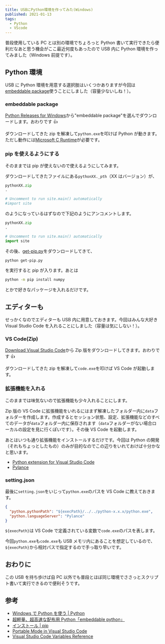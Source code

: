 ```yaml
---
title: USBにPython環境を作ってみた(Windows)
published: 2021-01-13
tags:
  - Python
  - VScode
---
```


普段使用している PC とは別の環境でちょろっと Python 書いて実行できたら便利だなあと思う機会がここ最近何度もあったので USB 内に Python 環境を作ってみました（Windows 前提です）。

## Python 環境

USB に Python 環境を用意する選択肢はいくつかありますが今回は[embeddable package](https://docs.python.org/ja/3/using/windows.html#the-embeddable-package)使うことにしました（容量少ないしね！）。

### embeddable package

[Python Releases for Windows](https://www.python.org/downloads/windows/)から"embeddable package"を選んでダウンロードします。おわりです 👍

ダウンロードしてきた zip を解凍して`python.exe`を叩けば Python が動きます。ただし動作には[Microsoft C Runtime](https://support.microsoft.com/ja-jp/help/2977003/the-latest-supported-visual-c-downloads)が必要です。

### pip を使えるようにする

そのままでは pip が使えないので使えるようにしてみます。

ダウンロードしてきたファイルにある`pythonXX._pth`（XX はバージョン）が、

```python
pythonXX.zip
.

# Uncomment to run site.main() automatically
#import site
```

のようになっているはずなので下記のようにアンコメントします。

```python
pythonXX.zip
.

# Uncomment to run site.main() automatically
import site
```

その後、[get-pip.py](https://bootstrap.pypa.io/get-pip.py)をダウンロードしてきて、

```bash
python get-pip.py
```

を実行すると pip が入ります。あとは

```bash
python -m pip install numpy
```

とかで好きなパッケージを入れるだけです。

## エディターも

せっかくなのでエディターも USB 内に用意しておきます。今回はみんな大好き Visual Studio Code を入れることにしました（容量は気にしない！）。

### VS Code(Zip)

[Download Visual Studio Code](https://code.visualstudio.com/download)から Zip 版をダウンロードしてきます。おわりです 👍

ダウンロードしてきた zip を解凍して`code.exe`を叩けば VS Code が起動します。

### 拡張機能を入れる

このままでは味気ないので拡張機能も少々入れることにします。

Zip 版の VS Code に拡張機能をいれるにはまず解凍したフォルダー内に`data`フォルダーを作成します。作成するとセッション状態、設定、拡張機能などのすべてのデータが`data`フォルダー内に保存されます（`data`フォルダーがない場合ローカルの設定を見に行くぽいです）。その後 VS Code を起動します。

あとはいつも通り拡張機能をインストールするだけです。今回は Python の開発（それもちょっとしたもの）のみが目的なのでこの辺りをいれておけば十分かなと思います。

- [Python extension for Visual Studio Code](https://marketplace.visualstudio.com/items?itemName=ms-python.python)
- [Pylance](https://marketplace.visualstudio.com/items?itemName=ms-python.vscode-pylance)

### setting.json

最後に`setting.json`をいじって`python.exe`のパスを VS Code に教えておきます。

```json
{
  "python.pythonPath": "${execPath}/../../python-x.x.x/python.exe",
  "python.languageServer": "Pylance"
}
```

`${execPath}`は VS Code で定義されている変数で`code.exe`のパスを表します。

今回`python.exe`も`code.exe`も USB メモリ内にあることを想定しているので、`${execPath}`から相対パスで指定するので手っ取り早いです。

## おわりに

この USB を持ち歩けば自 PC 以外でも普段とほぼ同じ環境でささっとスクリプト書いて実行できるので便利そうです。

## 参考

- [Windows で Python を使う | Python](https://docs.python.org/ja/3/using/windows.html#using-python-on-windows)
- [超軽量、超高速な配布用 Python「embeddable python」](https://qiita.com/mm_sys/items/1fd3a50a930dac3db299)
- [インストール | pip](https://kurozumi.github.io/pip/installing.html#id8)
- [Portable Mode in Visual Studio Code](https://code.visualstudio.com/docs/editor/portable)
- [Visual Studio Code Variables Reference](https://code.visualstudio.com/docs/editor/variables-reference)
